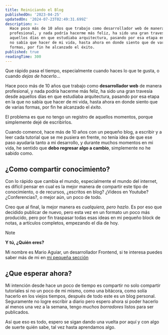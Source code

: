 ```yaml
---
title: Reiniciando el Blog
publishedOn: '2023-04-25'
updatedOn: '2024-07-23T02:49:31.699Z'
description: >-
  Hace poco más de 10 años que trabajo como desarrollador web de manera
  profesional, y nada podría hacerme más feliz, ha sido una gran travesía desde
  aquellos días en que estudiaba arquitectura, pasando por esa etapa en la que
  no sabía que hacer de mi vida, hasta ahora en donde siento que de varias
  formas, por fin he alcanzado el éxito.
published: true
readingTime: 300
---
```


Que rápido pasa el tiempo, especialmente cuando haces lo que te gusta, o cuando
_dejas de hacerlo_…

Hace poco más de 10 años que trabajo como **desarrollador web** de manera profesional,
y nada podría hacerme más feliz, ha sido una gran travesía desde aquellos días
en que estudiaba arquitectura, pasando por esa etapa en la que no sabía que hacer
de mi vida, hasta ahora en donde siento que de varias formas, por fin he alcanzado
el _éxito_.

El problema es que no tengo un registro de aquellos momentos, porque simplemente
dejé de escribirlos.

Cuando comencé, hace más de 10 años con un pequeño blog, a escribir y a leer cada
tutorial que se me pusiera en frente, no tenía idea de que ese paso ayudaría tanto
a mi desarrollo, y durante muchos momentos en mi vida, he sentido que **debo regresar
algo a cambio**, simplemente no he sabido como.

## ¿Como compartir conocimiento?

Con lo rápido que cambia el mundo, especialmente el mundo del internet, es difícil
pensar en cual es la mejor manera de compartir este tipo de conocimiento, o de
recursos, ¿escritos en blog? ¿Videos en Youtube? ¿Conferencias?, o mejor aún,
un poco de todo.

Creo que al final, la mejor manera es _cualquiera, pero hazlo_. Es por eso que
decidido publicar de nuevo, pero esta vez en un formato un poco más producido,
pero por fin traspasar todas esas ideas en mi pequeño block de notas, a artículos
completos, empezando el día de hoy.

> [!NOTE] 
> **Y tú, ¿Quién eres?**
>
> Mi nombre es Mario Aguiar, un desarrollador Frontend, si te interesa puedes saber más de mi en [mi pequeña sección](/sobre-mi)

## ¿Que esperar ahora?

Mi intención desde hace un poco de tiempo es compartir no solo compartir tutoriales
si no un poco de mi mismo, como una bitácora, como solía hacerlo en los viejos tiempos,
después de todo este es un blog personal. Seguramente no logre escribir a diario pero espero
ahora si poder hacerlo al menos una vez a la semana, tengo _muchos borradores_ listos
para ser publicados.

Así que eso es todo, espero se sigan dando una vuelta por aquí y con algo de suerte
quién sabe, tal vez hasta aprendamos algo.
